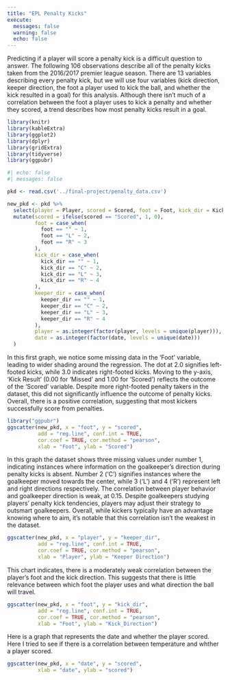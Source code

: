 ```yaml
---
title: "EPL Penalty Kicks"
execute:
  messages: false
  warning: false
  echo: false
---
```


Predicting if a player will score a penalty kick is a difficult question to answer. The following 106 observations describe all of the penalty kicks taken from the 2016/2017 premier league season. There are 13 variables describing every penalty kick, but we will use four variables (kick direction, keeper direction, the foot a player used to kick the ball, and whether the kick resulted in a goal) for this analysis. Although there isn't much of a correlation between the foot a player uses to kick a penalty and whether they scored, a trend describes how most penalty kicks result in a goal.

```r
library(knitr)
library(kableExtra)
library(ggplot2)
library(dplyr)
library(gridExtra)
library(tidyverse)
library(ggpubr)
```

```r
#| echo: false
#| messages: false

pkd <- read.csv('../final-project/penalty_data.csv')

new_pkd <- pkd %>%
  select(player = Player, scored = Scored, foot = Foot, kick_dir = Kick_Direction, keeper_dir = Keeper_Direction, saved = Saved, date = Date) %>%
  mutate(scored = ifelse(scored == "Scored", 1, 0),  
         foot = case_when(
           foot == "" ~ 1,
           foot == "L" ~ 2,
           foot == "R" ~ 3
         ),
         kick_dir = case_when(
           kick_dir == "" ~ 1,
           kick_dir == "C" ~ 2,
           kick_dir == "L" ~ 3,
           kick_dir == "R" ~ 4
         ),
         keeper_dir = case_when(
           keeper_dir == "" ~ 1,
           keeper_dir == "C" ~ 2,
           keeper_dir == "L" ~ 3,
           keeper_dir == "R" ~ 4
         ),
         player = as.integer(factor(player, levels = unique(player))), 
         date = as.integer(factor(date, levels = unique(date)))
  )
```

In this first graph, we notice some missing data in the 'Foot' variable, leading to wider shading around the regression. The dot at 2.0 signifies left-footed kicks, while 3.0 indicates right-footed kicks. Moving to the y-axis, 'Kick Result' (0.00 for 'Missed' and 1.00 for 'Scored') reflects the outcome of the 'Scored' variable. Despite more right-footed penalty takers in the dataset, this did not significantly influence the outcome of penalty kicks. Overall, there is a positive correlation, suggesting that most kickers successfully score from penalties. 

```r

library("ggpubr")
ggscatter(new_pkd, x = "foot", y = "scored", 
          add = "reg.line", conf.int = TRUE, 
          cor.coef = TRUE, cor.method = "pearson",
          xlab = "Foot", ylab = "Scored")
```

In this graph the dataset shows three missing values under number 1, indicating instances where information on the goalkeeper's direction during penalty kicks is absent. Number 2 ('C') signifies instances where the goalkeeper moved towards the center, while 3 ('L') and 4 ('R') represent left and right directions respectively. The correlation between player behavior and goalkeeper direction is weak, at 0.15. Despite goalkeepers studying players' penalty kick tendencies, players may adjust their strategy to outsmart goalkeepers. Overall, while kickers typically have an advantage knowing where to aim, it's notable that this correlation isn't the weakest in the dataset.

```r
ggscatter(new_pkd, x = "player", y = "keeper_dir", 
          add = "reg.line", conf.int = TRUE, 
          cor.coef = TRUE, cor.method = "pearson",
          xlab = "Player", ylab = "Keeper Direction")
```


This chart indicates, there is a moderately weak correlation between the player’s foot and the kick direction. This suggests that there is little relevance between which foot the player uses and what direction the ball will travel.

```r
ggscatter(new_pkd, x = "foot", y = "kick_dir", 
          add = "reg.line", conf.int = TRUE, 
          cor.coef = TRUE, cor.method = "pearson",
          xlab = "Foot", ylab = "Kick_Direction")
```

Here is a graph that represents the date and whether the player scored. Here I tried to see if there is a correlation between temperature and whther a player scored.

```r
ggscatter(new_pkd, x = "date", y = "scored", 
          xlab = "date", ylab = "scored")
```

